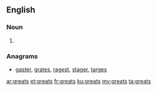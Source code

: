 ==English==

===Noun===
{{head|en}}

# {{plural of|great}}

===Anagrams===
* [[gaster#English|gaster]], [[grates#English|grates]], [[ragest#English|ragest]], [[stager#English|stager]], [[targes#English|targes]]

[[ar:greats]]
[[et:greats]]
[[fr:greats]]
[[ku:greats]]
[[my:greats]]
[[ta:greats]]